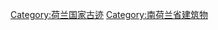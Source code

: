 {{Commonscat|Rijksmonumenten in South Holland}}

[[Category:荷兰国家古迹|Category:荷兰国家古迹]]
[[Category:南荷兰省建筑物|Category:南荷兰省建筑物]]